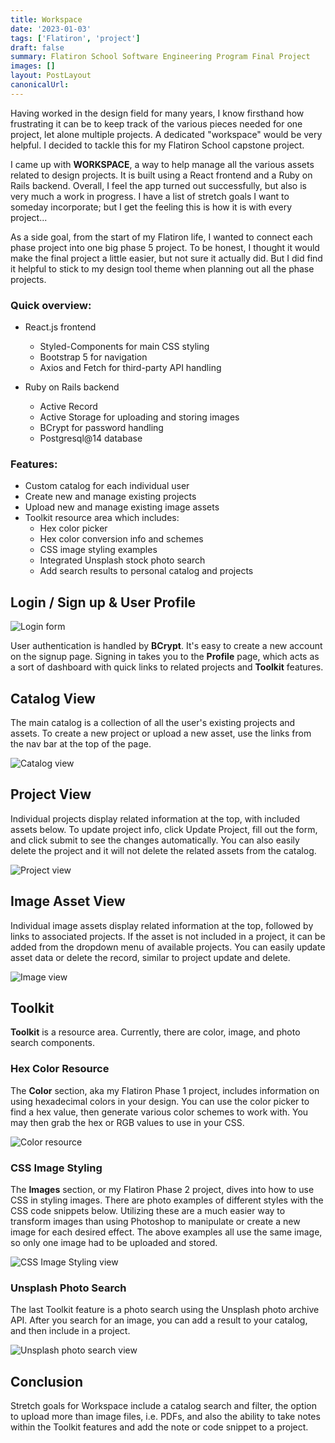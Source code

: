 ```yaml
---
title: Workspace
date: '2023-01-03'
tags: ['Flatiron', 'project']
draft: false
summary: Flatiron School Software Engineering Program Final Project
images: []
layout: PostLayout
canonicalUrl:
---
```


Having worked in the design field for many years, I know firsthand how frustrating it can be to keep track of the various pieces needed for one project, let alone multiple projects. A dedicated "workspace" would be very helpful. I decided to tackle this for my Flatiron School capstone project.

I came up with **WORKSPACE**, a way to help manage all the various assets related to design projects. It is built using a React frontend and a Ruby on Rails backend. Overall, I feel the app turned out successfully, but also is very much a work in progress. I have a list of stretch goals I want to someday incorporate; but I get the feeling this is how it is with every project...

As a side goal, from the start of my Flatiron life, I wanted to connect each phase project into one big phase 5 project. To be honest, I thought it would make the final project a little easier, but not sure it actually did. But I did find it helpful to stick to my design tool theme when planning out all the phase projects.

### Quick overview:

- React.js frontend

  - Styled-Components for main CSS styling
  - Bootstrap 5 for navigation
  - Axios and Fetch for third-party API handling

- Ruby on Rails backend
  - Active Record
  - Active Storage for uploading and storing images
  - BCrypt for password handling
  - Postgresql@14 database

### Features:

- Custom catalog for each individual user
- Create new and manage existing projects
- Upload new and manage existing image assets
- Toolkit resource area which includes:
  - Hex color picker
  - Hex color conversion info and schemes
  - CSS image styling examples
  - Integrated Unsplash stock photo search
  - Add search results to personal catalog and projects

## Login / Sign up & User Profile

![Login form](/static/images/workspace/login-signup.gif)

User authentication is handled by **BCrypt**. It's easy to create a new account on the signup page. Signing in takes you to the **Profile** page, which acts as a sort of dashboard with quick links to related projects and **Toolkit** features.

## Catalog View

The main catalog is a collection of all the user's existing projects and assets. To create a new project or upload a new asset, use the links from the nav bar at the top of the page.

![Catalog view](/static/images/workspace/catalog.gif)

## Project View

Individual projects display related information at the top, with included assets below. To update project info, click Update Project, fill out the form, and click submit to see the changes automatically. You can also easily delete the project and it will not delete the related assets from the catalog.

![Project view](/static/images/workspace/catalog-project-02.jpg)

## Image Asset View

Individual image assets display related information at the top, followed by links to associated projects. If the asset is not included in a project, it can be added from the dropdown menu of available projects. You can easily update asset data or delete the record, similar to project update and delete.

![Image view](/static/images/workspace/catalog-asset.jpg)

## Toolkit

**Toolkit** is a resource area. Currently, there are color, image, and photo search components.

### Hex Color Resource

The **Color** section, aka my Flatiron Phase 1 project, includes information on using hexadecimal colors in your design. You can use the color picker to find a hex value, then generate various color schemes to work with. You may then grab the hex or RGB values to use in your CSS.

![Color resource](/static/images/workspace/toolkit-colors.gif)

### CSS Image Styling

The **Images** section, or my Flatiron Phase 2 project, dives into how to use CSS in styling images. There are photo examples of different styles with the CSS code snippets below. Utilizing these are a much easier way to transform images than using Photoshop to manipulate or create a new image for each desired effect. The above examples all use the same image, so only one image had to be uploaded and stored.

![CSS Image Styling view](/static/images/workspace/toolkit-image.jpg)

### Unsplash Photo Search

The last Toolkit feature is a photo search using the Unsplash photo archive API. After you search for an image, you can add a result to your catalog, and then include in a project.

![Unsplash photo search view](/static/images/workspace/toolkit-unsplash.jpg)

## Conclusion

Stretch goals for Workspace include a catalog search and filter, the option to upload more than image files, i.e. PDFs, and also the ability to take notes within the Toolkit features and add the note or code snippet to a project.
